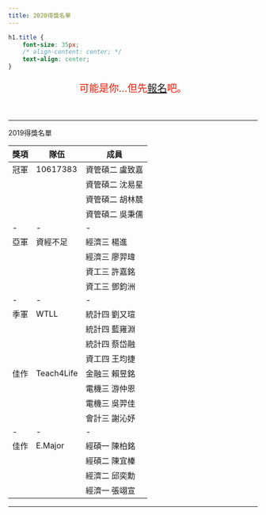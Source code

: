 ```yaml
---
title: 2020得獎名單
---
```

```css
h1.title {
    font-size: 35px;
    /* align-content: center; */
    text-align: center;
}
```


<div style="color: #F31702 ; font-size: 20px ; text-align: center" > 
可能是你...但先<a href="about.html">報名</a>吧。
</div>

<br>

___

<div class="title" > 2019得獎名單 </div>


<div style="font-size= 150%">
| 獎項  |  隊伍 |  成員 | 
|---|---|---|
| 冠軍 |10617383 |  資管碩二 盧致嘉 |  
|   |   |  資管碩二 沈易星  |   
|   |   |  資管碩二 胡林辳 |   
|   |   | 資管碩二 吳秉儒  |
| -|-|-|
| 亞軍 |資經不足 |  經濟三 楊進 |  
|   |   |  經濟三 廖羿瑋  |   
|   |   |  資工三 許嘉銘 |   
|   |   | 資工三 鄧鈞洲  |
|-|-|-|
| 季軍 |WTLL| 統計四 劉又瑄   |  
|   |   |  統計四 藍雍淵  |   
|   |   |  統計四 蔡岱融 |   
|   |   | 資工四 王均捷  |
| 佳作 |Teach4Life |  金融三 賴昱銘 |  
|   |   |  電機三 游仲恩  |   
|   |   |  電機三 吳羿佳 |   
|   |   | 會計三 謝沁妤  |
|-|-|-|
| 佳作 |E.Major| 經碩一 陳柏銘   |  
|   |   |  經碩二 陳宜榛  |   
|   |   |  經濟二 邱奕勳 |   
|   |   | 經濟一 張翊宣  |
</div>

___